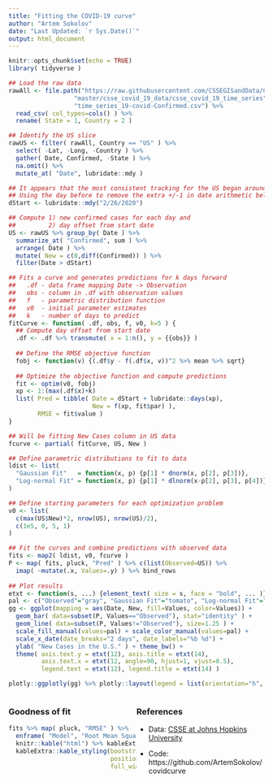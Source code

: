 ```yaml
---
title: "Fitting the COVID-19 curve"
author: "Artem Sokolov"
date: "Last Updated: `r Sys.Date()`"
output: html_document
---
```


<style>
.column-left{
  float: left;
  width: 50%;
}
.column-right{
  float: right;
  width: 50%;
}
</style>

```r
knitr::opts_chunk$set(echo = TRUE)
library( tidyverse )
```

```r
## Load the raw data
rawAll <- file.path("https://raw.githubusercontent.com/CSSEGISandData/COVID-19",
                  "master/csse_covid_19_data/csse_covid_19_time_series",
                  "time_series_19-covid-Confirmed.csv") %>%
  read_csv( col_types=cols() ) %>%
  rename( State = 1, Country = 2 )

## Identify the US slice
rawUS <- filter( rawAll, Country == "US" ) %>%
  select( -Lat, -Long, -Country ) %>%
  gather( Date, Confirmed, -State ) %>%
  na.omit() %>%
  mutate_at( "Date", lubridate::mdy )

## It appears that the most consistent tracking for the US began around 2/27
## Using the day before to remove the extra +/-1 in date arithmetic below
dStart <- lubridate::mdy("2/26/2020")

## Compute 1) new confirmed cases for each day and 
##         2) day offset from start date
US <- rawUS %>% group_by( Date ) %>%
  summarize_at( "Confirmed", sum ) %>%
  arrange( Date ) %>%
  mutate( New = c(0,diff(Confirmed)) ) %>%
  filter(Date > dStart)

## Fits a curve and generates predictions for k days forward
##   .df - data frame mapping Date -> Observation
##   obs - column in .df with observation values
##   f   - parametric distribution function
##   v0  - initial parameter estimates
##   k   - number of days to predict
fitCurve <- function( .df, obs, f, v0, k=5 ) {
  ## Compute day offset from start date
  .df <- .df %>% transmute( x = 1:n(), y = {{obs}} )
  
  ## Define the RMSE objective function
  fobj <- function(v) {(.df$y - f(.df$x, v))^2 %>% mean %>% sqrt}
  
  ## Optimize the objective function and compute predictions
  fit <- optim(v0, fobj)
  xp <- 1:(max(.df$x)+k)
  list( Pred = tibble( Date = dStart + lubridate::days(xp),
                       New = f(xp, fit$par) ),
        RMSE = fit$value )
}

## Will be fitting New Cases column in US data
fcurve <- partial( fitCurve, US, New )

## Define parametric distributions to fit to data
ldist <- list(
  "Gaussian Fit"   = function(x, p) {p[1] * dnorm(x, p[2], p[3])},
  "Log-normal Fit" = function(x, p) {p[1] * dlnorm(x-p[2], p[3], p[4])}
)

## Define starting parameters for each optimization problem
v0 <- list(
  c(max(US$New)*2, nrow(US), nrow(US)/2),
  c(1e5, 0, 5, 1)
)

## Fit the curves and combine predictions with observed data
fits <- map2( ldist, v0, fcurve )
P <- map( fits, pluck, "Pred" ) %>% c(list(Observed=US)) %>%
  imap( ~mutate(.x, Values=.y) ) %>% bind_rows
  
## Plot results
etxt <- function(s, ...) {element_text( size = s, face = "bold", ... )}
pal <- c("Observed"="gray", "Gaussian Fit"="tomato", "Log-normal Fit"="steelblue")
gg <- ggplot(mapping = aes(Date, New, fill=Values, color=Values)) +
  geom_bar( data=subset(P, Values=="Observed"), stat="identity" ) +
  geom_line( data=subset(P, Values!="Observed"), size=1.25 ) +
  scale_fill_manual(values=pal) + scale_color_manual(values=pal) +
  scale_x_date(date_breaks="2 days", date_labels="%b %d") +
  ylab( "New Cases in the U.S." ) + theme_bw() +
  theme( axis.text.y = etxt(12), axis.title = etxt(14),
         axis.text.x = etxt(12, angle=90, hjust=1, vjust=0.5),
         legend.text = etxt(12), legend.title = etxt(14) )

plotly::ggplotly(gg) %>% plotly::layout(legend = list(orientation="h", y=100))
```

<div class="column-left">
### Goodness of fit
```r
fits %>% map( pluck, "RMSE" ) %>% 
  enframe( "Model", "Root Mean Squared Error" ) %>% unnest() %>%
  knitr::kable("html") %>% kableExtra::column_spec(2, width="1.25in") %>%
  kableExtra::kable_styling(bootstrap_options = "striped",
                            position="left",
                            full_width=FALSE)
```
</div>

<div class="column-right">
### References

* Data: [CSSE at Johns Hopkins University](https://github.com/CSSEGISandData/COVID-19/tree/master/csse_covid_19_data)

* Code: https://github.com/ArtemSokolov/covidcurve

</div>